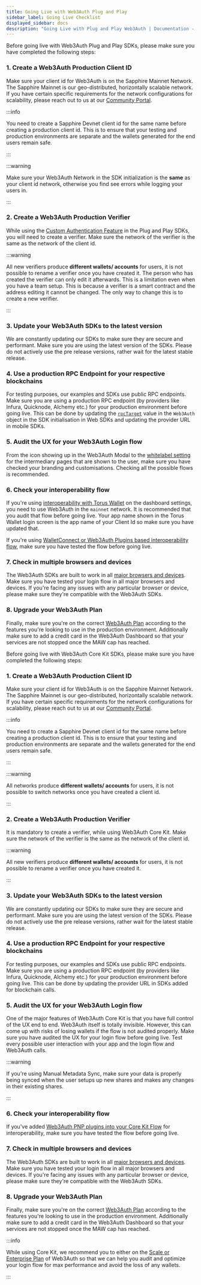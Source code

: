 ```yaml
---
title: Going Live with Web3Auth Plug and Play
sidebar_label: Going Live Checklist
displayed_sidebar: docs
description: "Going Live with Plug and Play Web3Auth | Documentation - Web3Auth"
---
```


Before going live with Web3Auth Plug and Play SDKs, please make sure you have completed the following steps:

### 1. Create a Web3Auth Production Client ID

Make sure your client id for Web3Auth is on the Sapphire Mainnet Network. The Sapphire Mainnet is our geo-distributed, horizontally scalable network.
If you have certain specific requirements for the network configurations for scalability, please reach out to us at our
[Community Portal](https://community.web3auth.io).

:::info

You need to create a Sapphire Devnet client id for the same name before creating a production client id. This is to ensure that your testing and
production environments are separate and the wallets generated for the end users remain safe.

:::

:::warning

Make sure your Web3Auth Network in the SDK initialization is the **same** as your client id network, otherwise you find see errors while logging your
users in.

:::

### 2. Create a Web3Auth Production Verifier

While using the [Custom Authentication Feature](/pnp/features/custom-authentication) in the Plug and Play SDKs, you will need to create a verifier.
Make sure the network of the verifier is the same as the network of the client id.

:::warning

All new verifiers produce **different wallets/ accounts** for users, it is not possible to rename a verifier once you have created it. The person who
has created the verifier can only edit it afterwards. This is a limitation even when you have a team setup. This is because a verifier is a smart
contract and the address editing it cannot be changed. The only way to change this is to create a new verifier.

:::

### 3. Update your Web3Auth SDKs to the latest version

We are constantly updating our SDKs to make sure they are secure and performant. Make sure you are using the latest version of the SDKs. Please do not
actively use the pre release versions, rather wait for the latest stable release.

### 4. Use a production RPC Endpoint for your respective blockchains

For testing purposes, our examples and SDKs use public RPC endpoints. Make sure you are using a production RPC endpoint (by providers like Infura,
Quicknode, Alchemy etc.) for your production environment before going live. This can be done by updating the
[`rpcTarget`](/sdk/pnp/web/modal/initialize#chainconfig) value in the `Web3Auth` object in the SDK initialisation in Web SDKs and updating the
provider URL in mobile SDKs.

### 5. Audit the UX for your Web3Auth Login flow

From the icon showing up in the Web3Auth Modal to the [whitelabel setting](/pnp/features/whitelabel/) for the intermediary pages that are shown to the
user, make sure you have checked your branding and customisations. Checking all the possible flows is recommended.

### 6. Check your interoperability flow

If you're using [interoperability with Torus Wallet](/pnp/features/interoperability#using-web3auth-dashboard-toggles) on the dashboard settings, you
need to use Web3Auth in the `mainnet` network. It is recommended that you audit that flow before going live. Your app name shown in the Torus Wallet
login screen is the app name of your Client Id so make sure you have updated that.

If you're using [WalletConnect or Web3Auth Plugins based interoperability flow](/pnp/features/interoperability#interoperability-with-plugins), make
sure you have tested the flow before going live.

### 7. Check in multiple browsers and devices

The Web3Auth SDKs are built to work in all [major browsers and devices](/troubleshooting/supported-browsers). Make sure you have tested your login
flow in all major browsers and devices. If you're facing any issues with any particular browser or device, please make sure they're compatible with
the Web3Auth SDKs.

### 8. Upgrade your Web3Auth Plan

Finally, make sure you're on the correct [Web3Auth Plan](https://web3auth.io/pricing.html) according to the features you're looking to use in the
production environment. Additionally make sure to add a credit card in the Web3Auth Dashboard so that your services are not stopped once the MAW cap
has reached.

Before going live with Web3Auth Core Kit SDKs, please make sure you have completed the following steps:

### 1. Create a Web3Auth Production Client ID

Make sure your client id for Web3Auth is on the Sapphire Mainnet Network. The Sapphire Mainnet is our geo-distributed, horizontally scalable network.
If you have certain specific requirements for the network configurations for scalability, please reach out to us at our
[Community Portal](https://community.web3auth.io).

:::info

You need to create a Sapphire Devnet client id for the same name before creating a production client id. This is to ensure that your testing and
production environments are separate and the wallets generated for the end users remain safe.

:::

:::warning

All networks produce **different wallets/ accounts** for users, it is not possible to switch networks once you have created a client id.

:::

### 2. Create a Web3Auth Production Verifier

It is mandatory to create a verifier, while using Web3Auth Core Kit. Make sure the network of the verifier is the same as the network of the client
id.

:::warning

All new verifiers produce **different wallets/ accounts** for users, it is not possible to rename a verifier once you have created it.

:::

### 3. Update your Web3Auth SDKs to the latest version

We are constantly updating our SDKs to make sure they are secure and performant. Make sure you are using the latest version of the SDKs. Please do not
actively use the pre release versions, rather wait for the latest stable release.

### 4. Use a production RPC Endpoint for your respective blockchains

For testing purposes, our examples and SDKs use public RPC endpoints. Make sure you are using a production RPC endpoint (by providers like Infura,
Quicknode, Alchemy etc.) for your production environment before going live. This can be done by updating the provider URL in SDKs added for blockchain
calls.

### 5. Audit the UX for your Web3Auth Login flow

One of the major features of Web3Auth Core Kit is that you have full control of the UX end to end. Web3Auth itself is totally invisible. However, this
can come up with risks of losing wallets if the flow is not audited properly. Make sure you have audited the UX for your login flow before going live.
Test every possible user interaction with your app and the login flow and Web3Auth calls.

:::warning

If you're using Manual Metadata Sync, make sure your data is properly being synced when the user setups up new shares and makes any changes in their
existing shares.

:::

### 6. Check your interoperability flow

If you've added [Web3Auth PNP plugins into your Core Kit Flow](/pnp/features/interoperability#interoperability-with-plugins) for interoperability,
make sure you have tested the flow before going live.

### 7. Check in multiple browsers and devices

The Web3Auth SDKs are built to work in all [major browsers and devices](/troubleshooting/supported-browsers). Make sure you have tested your login
flow in all major browsers and devices. If you're facing any issues with any particular browser or device, please make sure they're compatible with
the Web3Auth SDKs.

### 8. Upgrade your Web3Auth Plan

Finally, make sure you're on the correct [Web3Auth Plan](https://web3auth.io/pricing.html) according to the features you're looking to use in the
production environment. Additionally make sure to add a credit card in the Web3Auth Dashboard so that your services are not stopped once the MAW cap
has reached.

:::info

While using Core Kit, we recommend you to either on the [Scale or Enterprise Plan](https://web3auth.io/pricing.html) of Web3Auth so that we can help
you audit and optimize your login flow for max performance and avoid the loss of any wallets.

:::
